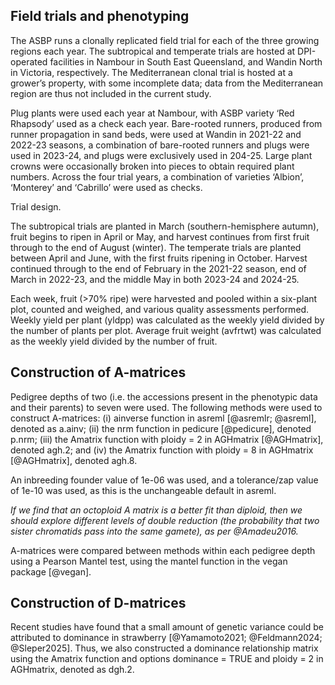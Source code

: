 <!-- Methods -->

## Field trials and phenotyping
The ASBP runs a clonally replicated field trial for each of the three growing regions each year. The subtropical and temperate trials are hosted at DPI-operated facilities in Nambour in South East Queensland, and Wandin North in Victoria, respectively. The Mediterranean clonal trial is hosted at a grower's property, with some incomplete data; data from the Mediterranean region are thus not included in the current study. 

Plug plants were used each year at Nambour, with ASBP variety 'Red Rhapsody' used as a check each year. Bare-rooted runners, produced from runner propagation in sand beds, were used at Wandin in 2021-22 and 2022-23 seasons, a combination of bare-rooted runners and plugs were used in 2023-24, and plugs were exclusively used in 204-25. Large plant crowns were occasionally broken into pieces to obtain required plant numbers. Across the four trial years, a combination of varieties 'Albion', 'Monterey' and 'Cabrillo' were used as checks.

Trial design.

The subtropical trials are planted in March (southern-hemisphere autumn), fruit begins to ripen in April or May, and harvest continues from first fruit through to the end of August (winter). The temperate trials are planted between April and June, with the first fruits ripening in October. Harvest continued through to the end of February in the 2021-22 season, end of March in 2022-23, and the middle May in both 2023-24 and 2024-25. 

Each week, fruit (>70% ripe) were harvested and pooled within a six-plant plot, counted and weighed, and various quality assessments performed. Weekly yield per plant (yldpp) was calculated as the weekly yield divided by the number of plants per plot. Average fruit weight (avfrtwt) was calculated as the weekly yield divided by the number of fruit. 

## Construction of A-matrices
Pedigree depths of two (i.e. the accessions present in the phenotypic data and their parents) to seven were used. The following methods were used to construct A-matrices: (i) ainverse function in asreml [@asremlr; @asreml], denoted as a.ainv; (ii) the nrm function in pedicure [@pedicure], denoted p.nrm; (iii) the Amatrix function with ploidy = 2 in AGHmatrix [@AGHmatrix], denoted agh.2; and (iv) the Amatrix function with ploidy = 8 in AGHmatrix [@AGHmatrix], denoted agh.8.

An inbreeding founder value of 1e-06 was used, and a tolerance/zap value of 1e-10 was used, as this is the unchangeable default in asreml. 

*If we find that an octoploid A matrix is a better fit than diploid, then we should explore different levels of double reduction (the probability that two sister chromatids pass into the same gamete), as per @Amadeu2016.*

A-matrices were compared between methods within each pedigree depth using a Pearson Mantel test, using the mantel function in the vegan package [@vegan].

## Construction of D-matrices
Recent studies have found that a small amount of genetic variance could be attributed to dominance in strawberry [@Yamamoto2021; @Feldmann2024; @Sleper2025]. Thus, we also constructed a dominance relationship matrix using the Amatrix function and options dominance = TRUE and ploidy = 2 in AGHmatrix, denoted as dgh.2.